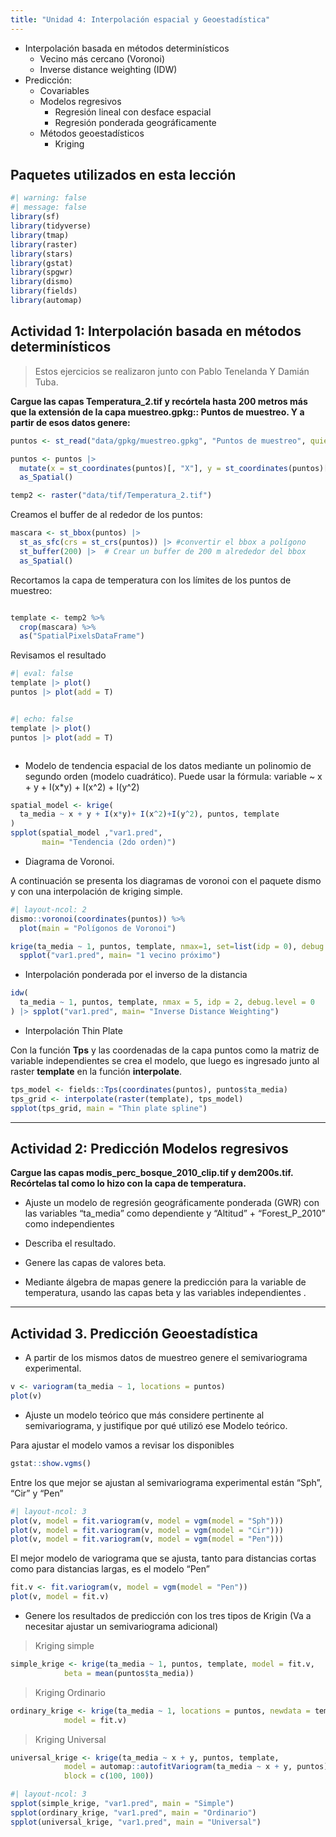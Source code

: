 ```yaml
---
title: "Unidad 4: Interpolación espacial y Geoestadística"
---
```


- Interpolación basada en métodos determinísticos
  - Vecino más cercano (Voronoi)
  - Inverse distance weighting (IDW)

- Predicción:
  - Covariables
  - Modelos regresivos
    - Regresión lineal con desface espacial
    - Regresión ponderada geográficamente
  - Métodos geoestadísticos
    - Kriging


## Paquetes utilizados en esta lección

```r
#| warning: false
#| message: false
library(sf)
library(tidyverse)
library(tmap)
library(raster)
library(stars)
library(gstat)
library(spgwr)
library(dismo)
library(fields)
library(automap)
```


## Actividad 1: Interpolación basada en métodos determinísticos

> Estos ejercicios se realizaron junto con Pablo Tenelanda Y Damián Tuba.

**Cargue las capas Temperatura_2.tif y recórtela hasta 200 metros más que la extensión de la capa muestreo.gpkg:: Puntos de muestreo. Y a partir de esos datos genere:**

```r
puntos <- st_read("data/gpkg/muestreo.gpkg", "Puntos de muestreo", quiet = TRUE)

puntos <- puntos |> 
  mutate(x = st_coordinates(puntos)[, "X"], y = st_coordinates(puntos)[, "Y"]) |> 
  as_Spatial()

temp2 <- raster("data/tif/Temperatura_2.tif")
```

Creamos el buffer de al rededor de los puntos:

```r
mascara <- st_bbox(puntos) |> 
  st_as_sfc(crs = st_crs(puntos)) |> #convertir el bbox a polígono
  st_buffer(200) |>  # Crear un buffer de 200 m alrededor del bbox
  as_Spatial() 
```

Recortamos la capa de temperatura con los límites de los puntos de muestreo:

::: {.column width="48%"}

```r
template <- temp2 %>% 
  crop(mascara) %>% 
  as("SpatialPixelsDataFrame")
```

Revisamos el resultado

```r
#| eval: false
template |> plot()
puntos |> plot(add = T)
```

:::

::: {.column width="48%"}

```r
#| echo: false
template |> plot()
puntos |> plot(add = T)
```

:::


- Modelo de tendencia espacial de los datos mediante un polinomio de segundo orden (modelo cuadrático). Puede usar la fórmula: variable ~ x + y + I(x*y) + I(x^2) + I(y^2)

```r
spatial_model <- krige(
  ta_media ~ x + y + I(x*y)+ I(x^2)+I(y^2), puntos, template
)
spplot(spatial_model ,"var1.pred",
       main= "Tendencia (2do orden)")
```

- Diagrama de Voronoi.

A continuación se presenta los diagramas de voronoi con el paquete dismo y con una interpolación de kriging simple.

```r
#| layout-ncol: 2
dismo::voronoi(coordinates(puntos)) %>% 
  plot(main = "Polígonos de Voronoi")

krige(ta_media ~ 1, puntos, template, nmax=1, set=list(idp = 0), debug.level = 0) |>
  spplot("var1.pred", main= "1 vecino próximo")
```

- Interpolación ponderada por el inverso de la distancia

```r
idw(
  ta_media ~ 1, puntos, template, nmax = 5, idp = 2, debug.level = 0
) |> spplot("var1.pred", main= "Inverse Distance Weighting")
```


- Interpolación Thin Plate

Con la función **Tps** y las coordenadas de la capa puntos como la matriz de variable independientes se crea el modelo, que luego es ingresado junto al raster **template** en la función **interpolate**.

```r

tps_model <- fields::Tps(coordinates(puntos), puntos$ta_media)
tps_grid <- interpolate(raster(template), tps_model)
spplot(tps_grid, main = "Thin plate spline")
```


-----------------------------------------------------------------------

## Actividad 2: Predicción Modelos regresivos

**Cargue las capas modis_perc_bosque_2010_clip.tif y dem200s.tif. Recórtelas tal como lo hizo con la capa de temperatura.**

- Ajuste un modelo de regresión geográficamente ponderada (GWR) con las variables "ta_media" como dependiente y "Altitud" + "Forest_P_2010" como independientes


- Describa el resultado.


- Genere las capas de valores beta.


- Mediante álgebra de mapas genere la predicción para la variable de temperatura, usando las capas beta y las variables independientes .







------------------------------------------------------------------------

## Actividad 3. Predicción Geoestadística

- A partir de los mismos datos de muestreo genere el semivariograma experimental.

```r
v <- variogram(ta_media ~ 1, locations = puntos)
plot(v)
```


- Ajuste un modelo teórico que más considere pertinente al semivariograma, y justifique por qué utilizó ese Modelo teórico.

Para ajustar el modelo vamos a revisar los disponibles

```r
gstat::show.vgms()
```

Entre los que mejor se ajustan al semivariograma experimental están "Sph", "Cir" y "Pen"

```r
#| layout-ncol: 3
plot(v, model = fit.variogram(v, model = vgm(model = "Sph")))
plot(v, model = fit.variogram(v, model = vgm(model = "Cir")))
plot(v, model = fit.variogram(v, model = vgm(model = "Pen")))
```

El mejor modelo de variograma que se ajusta, tanto para distancias cortas como para distancias largas, es el modelo "Pen"

```r
fit.v <- fit.variogram(v, model = vgm(model = "Pen"))
plot(v, model = fit.v)
```

- Genere los resultados de predicción con los tres tipos de Krigin (Va a necesitar ajustar un semivariograma adicional)

> Kriging simple

```r
simple_krige <- krige(ta_media ~ 1, puntos, template, model = fit.v, 
            beta = mean(puntos$ta_media))
```

> Kriging Ordinario

```r
ordinary_krige <- krige(ta_media ~ 1, locations = puntos, newdata = template,
            model = fit.v)
```

> Kriging Universal

```r
universal_krige <- krige(ta_media ~ x + y, puntos, template, 
            model = automap::autofitVariogram(ta_media ~ x + y, puntos)$var_model, 
            block = c(100, 100))
```



```r
#| layout-ncol: 3
spplot(simple_krige, "var1.pred", main = "Simple")
spplot(ordinary_krige, "var1.pred", main = "Ordinario")
spplot(universal_krige, "var1.pred", main = "Universal")
```
























